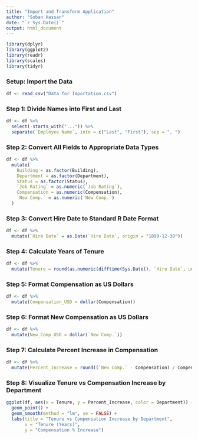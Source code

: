 ---
title: "Import and Transform Application"
author: "Soban Hassan"
date: "`r Sys.Date()`"
output: html_document
---

```{r setup, include=FALSE}
library(dplyr)
library(ggplot2)
library(readr)
library(scales)
library(tidyr)
```

### Setup: Import the Data

```{r, warning=FALSE, message=FALSE}
df <- read_csv("Data for Importation.csv")
```

### Step 1: Divide Names into First and Last

```{r}
df <- df %>%
  select(-starts_with("...")) %>%
  separate(`Employee Name`, into = c("Last", "First"), sep = ", ")
```

### Step 2: Convert All Fields to Appropriate Data Types

```{r}
df <- df %>%
  mutate(
    Building = as.factor(Building),
    Department = as.factor(Department),
    Status = as.factor(Status),
    `Job Rating` = as.numeric(`Job Rating`),
    Compensation = as.numeric(Compensation),
    `New Comp.` = as.numeric(`New Comp.`)
  )
```

### Step 3: Convert Hire Date to Standard R Date Format

```{r}
df <- df %>%
  mutate(`Hire Date` = as.Date(`Hire Date`, origin = "1899-12-30"))
```

### Step 4: Calculate Years of Tenure

```{r}
df <- df %>%
  mutate(Tenure = round(as.numeric(difftime(Sys.Date(), `Hire Date`, units = "days")) / 365, 1))
```

### Step 5: Format Compensation as US Dollars

```{r}
df <- df %>%
  mutate(Compensation_USD = dollar(Compensation))
```

### Step 6: Format New Compensation as US Dollars

```{r}
df <- df %>%
  mutate(New_Comp_USD = dollar(`New Comp.`))
```

### Step 7: Calculate Percent Increase in Compensation

```{r}
df <- df %>%
  mutate(Percent_Increase = round((`New Comp.` - Compensation) / Compensation * 100, 1))
```

### Step 8: Visualize Tenure vs Compensation Increase by Department

```{r}
ggplot(df, aes(x = Tenure, y = Percent_Increase, color = Department)) +
  geom_point() +
  geom_smooth(method = "lm", se = FALSE) +
  labs(title = "Tenure vs Compensation Increase by Department",
       x = "Tenure (Years)",
       y = "Compensation % Increase")
```
